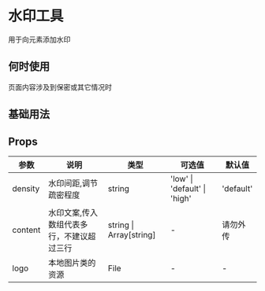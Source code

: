 # 水印工具

用于向元素添加水印

## 何时使用

页面内容涉及到保密或其它情况时

## 基础用法


<DemoBase />

## Props

| 参数      | 说明                     | 类型                    | 可选值                                      | 默认值 |
| --------- | ------------------------ | ----------------------- | ------------------------------------------- | ------ |
| density | 水印间距,调节疏密程度     | string                      | 'low' \| 'default' \| 'high'                      | 'default'  |
| content   | 水印文案,传入数组代表多行，不建议超过三行                 | string \| Array[string]  | -                       | 请勿外传|
| logo     | 本地图片类的资源           | File                          | -                                        | -   |
